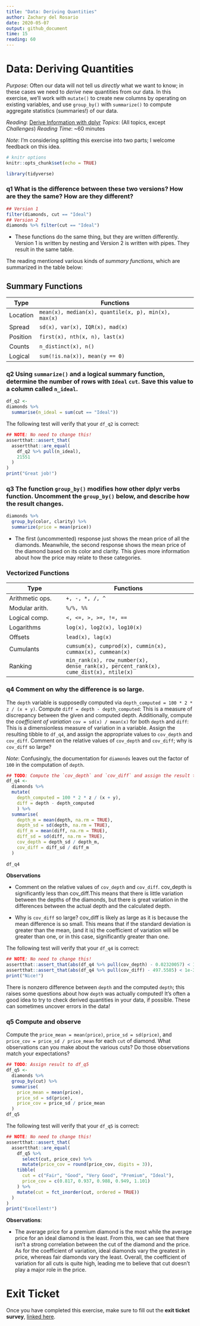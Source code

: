 ```yaml
---
title: "Data: Deriving Quantities"
author: Zachary del Rosario
date: 2020-05-07
output: github_document
time: 15
reading: 60
---
```


# Data: Deriving Quantities

*Purpose*: Often our data will not tell us *directly* what we want to know; in
these cases we need to *derive* new quantities from our data. In this exercise,
we'll work with `mutate()` to create new columns by operating on existing
variables, and use `group_by()` with `summarize()` to compute aggregate
statistics (summaries!) of our data.

*Reading*: [Derive Information with dplyr](https://rstudio.cloud/learn/primers/2.3)
*Topics*: (All topics, except *Challenges*)
*Reading Time*: ~60 minutes

*Note*: I'm considering splitting this exercise into two parts; I welcome
feedback on this idea.

```r
# knitr options
knitr::opts_chunk$set(echo = TRUE)
```

```r
library(tidyverse)

```

### __q1__ What is the difference between these two versions? How are they the same? How are they different?

```r
## Version 1
filter(diamonds, cut == "Ideal")
## Version 2
diamonds %>% filter(cut == "Ideal")
```
- These functions do the same thing, but they are written differently. Version 1 is written by nesting and Version 2 is written with pipes. They result in the same table.

The reading mentioned various kinds of *summary functions*, which are summarized
in the table below:

## Summary Functions

| Type | Functions |
| ---- | --------- |
| Location | `mean(x), median(x), quantile(x, p), min(x), max(x)` |
| Spread | `sd(x), var(x), IQR(x), mad(x)` |
| Position | `first(x), nth(x, n), last(x)` |
| Counts | `n_distinct(x), n()` |
| Logical | `sum(!is.na(x)), mean(y == 0)` |

### __q2__ Using `summarize()` and a logical summary function, determine the number of rows with `Ideal` `cut`. Save this value to a column called `n_ideal`.

```r
df_q2 <-
diamonds %>%
  summarise(n_ideal = sum(cut == "Ideal"))
```

The following test will verify that your `df_q2` is correct:

```r
## NOTE: No need to change this!
assertthat::assert_that(
  assertthat::are_equal(
    df_q2 %>% pull(n_ideal),
    21551
  )
)
print("Great job!")
```

### __q3__ The function `group_by()` modifies how other dplyr verbs function. Uncomment the `group_by()` below, and describe how the result changes.

```r
diamonds %>%
  group_by(color, clarity) %>%
  summarize(price = mean(price))
```
- The first (uncommented) response just shows the mean price of all the diamonds. Meanwhile, the second response shows the mean price of the diamond based on its color and clarity. This gives more information about how the price may relate to these categories.

### Vectorized Functions

| Type | Functions |
| ---- | --------- |
| Arithmetic ops. | `+, -, *, /, ^` |
| Modular arith. | `%/%, %%` |
| Logical comp. | `<, <=, >, >=, !=, ==` |
| Logarithms | `log(x), log2(x), log10(x)` |
| Offsets | `lead(x), lag(x)` |
| Cumulants | `cumsum(x), cumprod(x), cummin(x), cummax(x), cummean(x)` |
| Ranking | `min_rank(x), row_number(x), dense_rank(x), percent_rank(x), cume_dist(x), ntile(x)` |

### __q4__ Comment on why the difference is so large.

The `depth` variable is supposedly computed via `depth_computed = 100 * 2 * z /
(x + y)`. Compute `diff = depth - depth_computed`: This is a measure of
discrepancy between the given and computed depth. Additionally, compute the
*coefficient of variation* `cov = sd(x) / mean(x)` for both `depth` and `diff`:
This is a dimensionless measure of variation in a variable. Assign the resulting
tibble to `df_q4`, and assign the appropriate values to `cov_depth` and
`cov_diff`. Comment on the relative values of `cov_depth` and `cov_diff`; why is
`cov_diff` so large?

*Note*: Confusingly, the documentation for `diamonds` leaves out the factor of `100` in the computation of `depth`.

```r
## TODO: Compute the `cov_depth` and `cov_diff` and assign the result to df_q4
df_q4 <-
  diamonds %>%
  mutate(
    depth_computed = 100 * 2 * z / (x + y),
    diff = depth - depth_computed
    ) %>%
  summarise(
    depth_m = mean(depth, na.rm = TRUE),
    depth_sd = sd(depth, na.rm = TRUE),
    diff_m = mean(diff, na.rm = TRUE),
    diff_sd = sd(diff, na.rm = TRUE),
    cov_depth = depth_sd / depth_m,
    cov_diff = diff_sd / diff_m
  )
    
df_q4
```

**Observations**

- Comment on the relative values of `cov_depth` and `cov_diff`.
cov_depth is significantly less than cov_diff.This means that there is little variation between the depths of the diamonds, but there is great variation in the differences between the actual depth and the calculated depth. 

- Why is `cov_diff` so large?
cov_diff is likely as large as it is because the mean difference is so small. This means that if the standard deviation is greater than the mean, (and it is) the coefficient of variation will be greater than one, or in this case, significantly greater than one.

The following test will verify that your `df_q4` is correct:

```r
## NOTE: No need to change this!
assertthat::assert_that(abs(df_q4 %>% pull(cov_depth) - 0.02320057) < 1e-3)
assertthat::assert_that(abs(df_q4 %>% pull(cov_diff) - 497.5585) < 1e-3)
print("Nice!")
```

There is nonzero difference between `depth` and the computed `depth`; this
raises some questions about how `depth` was actually computed! It's often a good
idea to try to check derived quantities in your data, if possible. These can
sometimes uncover errors in the data!

### __q5__ Compute and observe

Compute the `price_mean = mean(price)`, `price_sd = sd(price)`, and `price_cov =
price_sd / price_mean` for each `cut` of diamond. What observations can you make
about the various cuts? Do those observations match your expectations?

```r
## TODO: Assign result to df_q5
df_q5 <-
  diamonds %>%
  group_by(cut) %>%
  summarise(
    price_mean = mean(price),
    price_sd = sd(price),
    price_cov = price_sd / price_mean
  )
df_q5
```

The following test will verify that your `df_q5` is correct:

```r
## NOTE: No need to change this!
assertthat::assert_that(
  assertthat::are_equal(
    df_q5 %>%
      select(cut, price_cov) %>%
      mutate(price_cov = round(price_cov, digits = 3)),
    tibble(
      cut = c("Fair", "Good", "Very Good", "Premium", "Ideal"),
      price_cov = c(0.817, 0.937, 0.988, 0.949, 1.101)
    ) %>%
    mutate(cut = fct_inorder(cut, ordered = TRUE))
  )
)
print("Excellent!")
```

**Observations**:

- The average price for a premium diamond is the most while the average price for an ideal diamond is the least. From this, we can see that there isn't a strong correlation between the cut of the diamond and the price. As for the coefficient of variation, ideal diamonds vary the greatest in price, whereas fair diamonds vary the least. Overall, the coefficient of variation for all cuts is quite high, leading me to believe that cut doesn't play a major role in the price.

<!-- include-exit-ticket -->
# Exit Ticket
<!-- -------------------------------------------------- -->

Once you have completed this exercise, make sure to fill out the **exit ticket survey**, [linked here](https://docs.google.com/forms/d/e/1FAIpQLSeuq2LFIwWcm05e8-JU84A3irdEL7JkXhMq5Xtoalib36LFHw/viewform?usp=pp_url&entry.693978880=e-data02-derive-assignment.Rmd).
